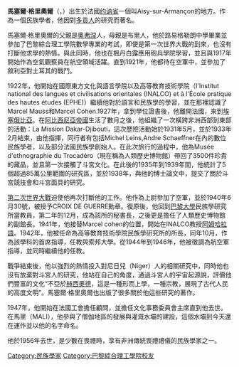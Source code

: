 {{unreferenced|time=2010-10-18T23:14:05+00:00}}
'''馬塞爾·格里奧爾'''（{{lang-fr|Marcel Griaule}}，{{bd|1898年|5月16日|1956年|2月23日|catIdx=Griaule, Marcel}}）出生於法國[[约讷省|约讷省]]一個叫Aisy-sur-Armançon的地方。作為一個民族學者，他因對[[多貢人|多貢人]]的研究而著名。

馬塞爾·格里奧爾的父親是[[奧弗涅|奧弗涅]]人，母親是布里人，他於路易格勒朗中學畢業並參加了巴黎綜合理工學院數學專業的考試，即使是第一次世界大戰的到來，也沒有打斷他求學的熱情。與此同時，他也在楓丹白露應用砲兵學院學習，並且與1917年開始作為空氣觀察員在航空領域活躍。直到1921年，他都待在空軍中，並參加了敘利亞對土耳其的戰鬥。

1922年，他開始在國際東方文化與語言學院以及高等教育技術學院（l'Institut national des langues et civilisations orientales (INALCO) et à l'École pratique des hautes études (EPHE)）繼續他對於語言和民族學的學習，並在那裡認識了Marcel Mauss和Marcel Cohen.1927年，拿到學位證書後，他離開法國，來到[[埃塞俄比亞|埃塞俄比亞]]。在[[阿比西尼亞帝國|阿比西尼亞帝國]]生活了數月之後，他組織了一次橫跨非洲西部到東部的活動：La Mission Dakar-Djibouti，這次歷險活動始於1931年5月，並於1933年2月結束，由他指揮，同行者有包括Michel Leins,Andre Schaeffner在內的數位民族學者，以及部分法國民族學創始人。在此次旅行的過程中，他為Musée d'ethnographie du Trocadéro（現在稱為人類歷史博物館）帶回了3500件珍貴的藏品，並且第一次接觸了斗宮文化。在此後的1935年到1939年間，他統計了5個超過85萬公里範圍的研究區，並於1938年，與他的博士論文中，提交了關於斗宮競技會和斗宮面具的研究。

[[第二次世界大戰|第二次世界大戰]]迫使他再次打斷他的工作。他作為上尉參加了空軍，並於1940年6月30號，被授予CROIX DE GUERRE勳章。復原後，他回到[[巴黎大學|巴黎大學]]民族學研究所當教員，第二年的12月，成為該所的秘書長，之後更是擔任了人類歷史博物館的副館長。1941年，他接替Marcel cohen的位置，開始在INALCO教授[[阿姆哈拉語|阿姆哈拉語]]。1942年，他被任命為高等教育技術學院民族學研究所的所長，同年10月，作為該學科的首席指導，任教與索邦大學。從1944年到1946年，他被徵調為航空軍指導，並同時繼續他的任教。

戰爭結束後，他以強烈的熱情投入對尼日兒（Niger）人的相關研究中，同時他也沒有放棄對斗宮人的研究，他站在自己的角度，通過斗宮人的宇宙起源說，評價他們豐富的文化“不亞於[[赫西奧德|赫西奧德]]，這是一種形而上學，一種宗教，展現了古代人民的高度文明”。馬塞爾·格里奧爾也出版了很多關於他這些研究的著作。

1947年，他開始在法國工會擔任顧問，並擔任文化事務委員會主席直到他去世。在馬里（MALI），他參與了僧伽地區的發展與灌溉水壩的建設，這個水壩到今天還在運作並以他的名字命名。

他於1956年去世，是少數在喪禮時，享有非洲傳統喪禮禮儀的民族學家之一。

{{Authority control}}
{{DEFAULTSORT:Griaule, Marcel}}

[[Category:民族學家|Category:民族學家]]
[[Category:巴黎綜合理工學院校友|Category:巴黎綜合理工學院校友]]